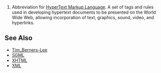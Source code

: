 #Abbreviation for [[w:HTML|HyperText Markup Language]]. A set of tags and rules used in developing hypertext documents to be presented on the World Wide Web, allowing incorporation of text, graphics, sound, video, and hyperlinks. 

==See Also==
*[[Tim_Berners-Lee]]
*[[SGML]]
*[[XHTML]]
*[[XML]]